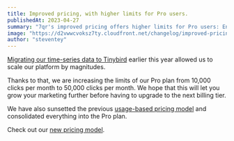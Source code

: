 ```yaml
---
title: Improved pricing, with higher limits for Pro users.
publishedAt: 2023-04-27
summary: "7qr's improved pricing offers higher limits for Pro users: Enjoy an increase from 10,000 to 50,000 clicks per month."
image: "https://d2vwwcvoksz7ty.cloudfront.net/changelog/improved-pricing.png"
author: "steventey"
---
```


[Migrating our time-series data to Tinybird](/changelog/tinybird-migration) earlier this year allowed us to scale our platform by magnitudes.

Thanks to that, we are increasing the limits of our Pro plan from 10,000 clicks per month to 50,000 clicks per month. We hope that this will let you grow your marketing further before having to upgrade to the next billing tier.

We have also sunsetted the previous [usage-based pricing model](https://twitter.com/dubdotco/status/1579466952594292737) and consolidated everything into the Pro plan.

Check out our [new pricing model](/pricing).
